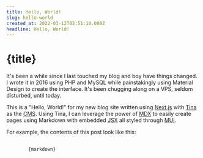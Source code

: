 ```yaml
---
title: Hello, World!
slug: hello-world
created_at: 2022-03-12T02:51:10.000Z
headline: Hello, World!
---
```


# {title}

It's been a while since I last touched my blog and boy have things changed. I wrote it in 2016 using PHP and MySQL while
painstakingly using Material Design to create the interface. It's been chugging along on a VPS, seldom disturbed, until
today.

This is a "Hello, World!" for my new blog site written using [Next.js](https://nextjs.org/) with
[Tina](https://tina.io/) as the <abbr title="Content Management System">CMS</abbr>. Using Tina, I can leverage the power
of [MDX](https://mdxjs.com/) to easily create pages using Markdown with embedded <abbr title="JavaScript XML">JSX</abbr>
all styled through [MUI](https://mui.com/).

For example, the contents of this post look like this:

<pre>
    <code>
        {markdown}
    </code>
</pre>
